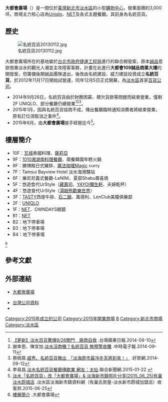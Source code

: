 {{Shopping Bazaar Information
| company_name       = 大都會廣場
| company_name_en    = City Plaza
| company_logo       = [[File:Cityplaza2016-6-24.jpg|300px]]
| company_slogan     = 
| abbreviated_name   = 
| open_date          = 2015年6月
| closing_date       =
| country            = 
| location           = {{TW}}[[新北市|新北市]][[淡水區|淡水區]]中山路8號
| zip_code           = 
| telephone_no       = 
| floors             = 
| floor_area         = 
| parking            = 
| developer          = 
| key_people         = 
| manager            = 
| major_shareholder  =
| num_employees      = 
| revenue            = 
| accounting_period  = 
| parent             = 
| homepage           = [http://www.cityplaza.com.tw/ www.cityplaza.com.tw]
| footnotes          =
| width              = 300px
}}
{{Infobox Company 
| company_name       = 名統百貨展業股份有限公司 
| company_name_en    =  
| company_logo       = 
| company_type       = [[股份有限公司|股份有限公司]]
| company_slogan     = 
| traded_as          = 非上市
| local_code_name    = TW
| local_code         = 29152928
| predecessor        = 名統百貨
| other_name         = 大都會廣場、City Plaza
| foundation         = 2010年4月29日
| location           = {{flagicon|TWN}}[[新北市|新北市]][[淡水區|淡水區]]中山路8號
| area_served        = 
| key_people         = [[董事長|董事長]]：[[游宗裕|游宗裕]]
| industry           = 百貨業
| products           = 
| capital            = [[新台幣|新台幣]]128,000,000元
| revenue            = 
| operating_income   =
| profit             = 
| market_value       =
| num_employees      = 
| P/E ratio          =
| earnings per share =
| Net asset value    =
| accounting_period  = 
| parent             = 
| divisions          =
| major_shareholder  = 
| subsid             = 
| homepage           = [http://www.cityplaza.com.tw/ www.cityplaza.com.tw]
| footnotes          =  
}}
'''大都會廣場'''（{{lang|en|City Plaza}}）是一間位於[[臺灣|臺灣]][[新北市|新北市]][[淡水區|淡水區]]的小型[[購物中心|購物中心]]，營業面積約3,000坪。商場主力核心店為[[Uniqlo|Uniqlo]]、[[NET_(品牌)|NET]]及各式主題餐廳。其前身為名統百貨。

==歷史==
[[File:名統百貨20130112.jpg|right]]

大都會廣場所在的基地屬於[[台北市政府捷運工程局|台北市政府捷運工程局]]進行的聯合開發案，原本[[誠品書店|誠品]]意欲借重淡水的觀光人潮並主攻陸客客群，計畫在此進行'''大都會109誠品商業大樓'''的開發案，但籌備後期誠品團隊退出，後改由名統建設、威力建設投資成立'''名統百貨'''，於2012年11月17日開始試營運，同年12月5日正式開幕，為[[淡水區|淡水區]]首家[[百貨公司|百貨公司]]。

*2014年9月26日，名統百貨由於財務困窘、積欠貨款等問題而結束營業，僅剩2F UNIQLO、部分餐廳仍續營業<ref>[http://www.appledaily.com.tw/realtimenews/article/new/20140910/466880 【更新】淡水百貨驚傳9/26關門　廠商自救] {{Wayback|url=http://www.appledaily.com.tw/realtimenews/article/new/20140910/466880 |date=20160529144855 }}.台灣蘋果日報.2014-09-10</ref><ref>謝幸恩、陳宜加.[http://www.chinatimes.com/newspapers/20140911000810-260114 淡水沒商機？名統百貨 無預警收攤] {{Wayback|url=http://www.chinatimes.com/newspapers/20140911000810-260114 |date=20210124150630 }}.中時電子報.2014-09-11</ref><ref>蔡佩蓉.[https://news.housefun.com.tw/news/article/73113078321.html  威秀、名統百貨撤出　「淡海房市最冷冬天將到來！」] {{Wayback|url=https://news.housefun.com.tw/news/article/73113078321.html |date=20210124150706 }}.好房網.2014-09-12</ref>。
*2015年1月，因與名統百貨協商不成，傳出餐廳臨時通知消費者將結束營業，原有訂位須取消之事件<ref>李易昌.[https://tw.news.yahoo.com/%E6%B7%A1%E6%B0%B4%E5%90%8D%E7%B5%B1%E7%99%BE%E8%B2%A8%E9%A4%90%E5%BB%B3%E5%82%B3%E6%AD%87%E6%A5%AD-%E7%B6%B2%E5%8F%8B-%E5%A4%AA%E6%89%AF-160000452.html 淡水名統百貨餐廳傳歇業 網友：太扯].聯合新聞網.2015-01-22 {{Wayback|url=https://tw.news.yahoo.com/%E6%B7%A1%E6%B0%B4%E5%90%8D%E7%B5%B1%E7%99%BE%E8%B2%A8%E9%A4%90%E5%BB%B3%E5%82%B3%E6%AD%87%E6%A5%AD-%E7%B6%B2%E5%8F%8B-%E5%A4%AA%E6%89%AF-160000452.html |date=20150122053950 }}</ref>。
*2015年6月，由'''大都會廣場'''接手經營迄今<ref>[http://lo0327ve.pixnet.net/blog/post/200111034 淡水「名統百貨」改「大都會廣場」& 淡海新市鎮照片分享(2015_06_25)有巢淡水蔚城店] {{Wayback|url=http://lo0327ve.pixnet.net/blog/post/200111034 |date=20210124150648 }}.淡水區淡海新市鎮資料網（有巢氏房屋-淡水新市蔚城加盟店）痞客邦.2015-06-25</ref>。

==樓層簡介==
*10F：[[瓦城泰統集團|瓦城]]泰國料理、[[薩莉亞|薩莉亞]]
*9F：[[瓦城泰統集團|1010湘湖南料理餐廳]]、兩餐韓國年糕火鍋
*8F：勝博殿日式豬排、[[魔法咖哩|魔法咖哩]]Magic curry
*7F：Tamsui Bayview Hotel 淡水海灣驛站
*6F：樂尼尼義式餐廳-LeNINI、夏部Shabu壽喜燒
*5F：悠遊食代UrStyle（[[藏壽司|藏壽司]]、[[彌生軒|YAYOI彌生軒]]、夫婦乾杯）
*4F：悠遊食代UrStyle（[[湯姆熊歡樂世界|湯姆熊歡樂世界]]）
*3F：[[西堤牛排|TASTY]]西堤牛排、[[王品集團|石二鍋]]、萬德利、LenClub美瞳俱樂部
*2F：[[UNIQLO|UNIQLO]]
*1F：[[NET_(品牌)|NET]]、OWNDAYS眼鏡
*B1：[[NET_(品牌)|NET]] 
*B2：地下停車場
*B3：地下停車場
*B4：地下停車場
<ref>[http://www.cityplaza.com.tw/product.html 樓層簡介] {{Wayback|url=http://www.cityplaza.com.tw/product.html |date=20210715220953 }}.大都會廣場</ref>

== 參考文獻 ==
<div class="references-small">
<references></references>
</div>

==外部連結==
{{commons category|City Plaza}}
* {{zh-tw}}[http://www.cityplaza.com.tw/index.html 大都會廣場] {{Wayback|url=http://www.cityplaza.com.tw/index.html |date=20210124150649 }}
* [https://company.g0v.ronny.tw/id/29152928 台灣公司資料]
* {{facebook|大都會廣場-1660185817549284|大都會廣場}}

{{台灣購物中心}}
{{台灣百貨公司}}

[[Category:2015年成立的公司|Category:2015年成立的公司]]
[[Category:2015年開業商場|Category:2015年開業商場]]
[[Category:台灣購物中心|B]]
[[Category:新北市商場|Category:新北市商場]]
[[Category:淡水區|Category:淡水區]]